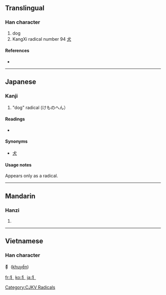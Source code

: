 ==Translingual==

===Han character===
{{Han char|rn=94|rad=犬|as=00|sn=3|four=|canj=大弓竹 (KNH), 大尸竹 (KSH)}}

# dog
# KangXi radical number 94 [[Index:Chinese radical/犬|犬]]

====References====
* {{Han ref|kx=0705.271|dkj=20235|dj=1118.150|hdz=21331.011|uh=72AD|ud=29357}}

----

==Japanese==

===Kanji===
{{ja-kanji|grade=r|rs=犬00}}

# "dog" radical (けものへん）

====Readings====
* {{ja-readings|on=[[けもの]] (kemono)|kun=[[けものへん]] (kemonohen)}}

====Synonyms====
* [[犬]]

====Usage notes====
Appears only as a radical.

----

==Mandarin==

===Hanzi===
{{cmn-hanzi|pin=[[quǎn]] ([[quan3]])|wg=}}

# {{defn|Mandarin}}

----

==Vietnamese==
===Han character===
'''犭''' ([[khuyển]])

[[Category:CJKV Radicals]]

[[fr:犭]]
[[ko:犭]]
[[ja:犭]]